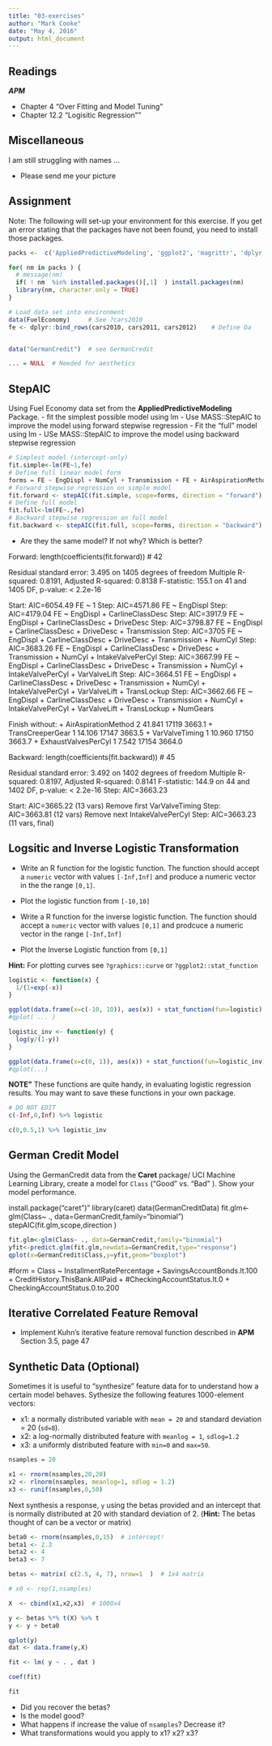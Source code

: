 ```yaml
---
title: "03-exercises"
author: "Mark Cooke"
date: "May 4, 2016"
output: html_document
---
```


## Readings

***APM***

- Chapter 4 "Over Fitting and Model Tuning"
- Chapter 12.2 "Logisitic Regression""


## Miscellaneous

I am still struggling with names ...

- Please send me your picture


## Assignment 

Note: The following will set-up your environment for this exercise. If you get an error stating that the packages have not been found, you need to install those packages.


```r

packs <-  c('AppliedPredictiveModeling', 'ggplot2', 'magrittr', 'dplyr', 'caret','MASS')

for( nm in packs ) { 
  # message(nm)
  if( ! nm  %in% installed.packages()[,1]  ) install.packages(nm)
  library(nm, character.only = TRUE)
}

# Load data set into environment
data(FuelEconomy)     # See ?cars2010
fe <- dplyr::bind_rows(cars2010, cars2011, cars2012)    # Define Da


data("GermanCredit")  # see GermanCredit

... = NULL  # Needed for aesthetics 

```


## StepAIC


Using Fuel Economy data set from the **AppliedPredictiveModeling** Package.
- fit the simplest possible model using lm
- Use MASS::StepAIC to improve the model using forward stepwise regression
- Fit the "full" model using lm
- USe MASS::StepAIC to improve the model using backward stepwise regression 

```r
# Simplest model (intercept-only)
fit.simple<-lm(FE~1,fe)
# Define full linear model form
forms = FE ~ EngDispl + NumCyl + Transmission + FE + AirAspirationMethod + NumGears + TransLockup + TransCreeperGear + DriveDesc + IntakeValvePerCyl + ExhaustValvesPerCyl + CarlineClassDesc + VarValveTiming + VarValveLift
# Forward stepwise regression on simple model
fit.forward <- stepAIC(fit.simple, scope=forms, direction = "forward")
# Define full model
fit.full<-lm(FE~.,fe)
# Backward stepwise regression on full model
fit.backward <- stepAIC(fit.full, scope=forms, direction = "backward")
```

- Are they the same model? If not why?  Which is better?

Forward:
length(coefficients(fit.forward)) # 42

Residual standard error: 3.495 on 1405 degrees of freedom
Multiple R-squared:  0.8191,	Adjusted R-squared:  0.8138 
F-statistic: 155.1 on 41 and 1405 DF,  p-value: < 2.2e-16

Start:  AIC=6054.49		FE ~ 1
Step:  AIC=4571.86		FE ~ EngDispl
Step:  AIC=4179.04		FE ~ EngDispl + CarlineClassDesc
Step:  AIC=3917.9		FE ~ EngDispl + CarlineClassDesc + DriveDesc
Step:  AIC=3798.87		FE ~ EngDispl + CarlineClassDesc + DriveDesc + Transmission
Step:  AIC=3705		FE ~ EngDispl + CarlineClassDesc + DriveDesc + Transmission + NumCyl
Step:  AIC=3683.26		FE ~ EngDispl + CarlineClassDesc + DriveDesc + Transmission + NumCyl + IntakeValvePerCyl
Step:  AIC=3667.99		FE ~ EngDispl + CarlineClassDesc + DriveDesc + Transmission + NumCyl + IntakeValvePerCyl + VarValveLift
Step:  AIC=3664.51		FE ~ EngDispl + CarlineClassDesc + DriveDesc + Transmission + NumCyl + IntakeValvePerCyl + VarValveLift + TransLockup
Step:  AIC=3662.66		FE ~ EngDispl + CarlineClassDesc + DriveDesc + Transmission + NumCyl + IntakeValvePerCyl + VarValveLift + TransLockup + NumGears

Finish without:
+ AirAspirationMethod  2    41.841 17119 3663.1
+ TransCreeperGear     1    14.106 17147 3663.5
+ VarValveTiming       1    10.960 17150 3663.7
+ ExhaustValvesPerCyl  1     7.542 17154 3664.0


Backward:
length(coefficients(fit.backward)) # 45

Residual standard error: 3.492 on 1402 degrees of freedom
Multiple R-squared:  0.8197,	Adjusted R-squared:  0.8141 
F-statistic: 144.9 on 44 and 1402 DF,  p-value: < 2.2e-16
Step:  AIC=3663.23

Start:  AIC=3665.22 (13 vars)
Remove first VarValveTiming
Step:  AIC=3663.81 (12 vars)
Remove next IntakeValvePerCyl
Step:  AIC=3663.23 (11 vars, final)


## Logsitic and Inverse Logistic Transformation 

- Write an R function for the logistic function. The function should accept a `numeric` vector with values `[-Inf,Inf]` and produce a numeric vector in the the range `[0,1]`.

- Plot the logistic function from  `[-10,10]`

- Write a R function for the inverse logistic function. The function should accept a `numeric` vector with values `[0,1]` and prodcuce a numeric vector in the range `[-Inf,Inf]`

- Plot the Inverse Logistic function from `[0,1]`


**Hint:** For plotting curves see `?graphics::curve` or `?ggplot2::stat_function`


```r

logistic <- function(x) { 
  1/(1+exp(-x))
}

ggplot(data.frame(x=c(-10, 10)), aes(x)) + stat_function(fun=logistic)
#qplot( ... )

logistic_inv <- function(y) { 
  log(y/(1-y))
}

ggplot(data.frame(x=c(0, 1)), aes(x)) + stat_function(fun=logistic_inv)
#qplot(...) 

```

**NOTE"** These functions are quite handy, in evaluating logistic regression results. You may want to save these functions in your own package.  

```r
# DO NOT EDIT
c(-Inf,0,Inf) %>% logistic

c(0,0.5,1) %>% logistic_inv

```


## German Credit Model

Using the GermanCredit data from the **Caret** package/ UCI Machine Learning Library, create a model for `Class` ("Good" vs. "Bad" ). Show your model performance.  

install.package("caret")"
library(caret)
data(GermanCreditData)
fit.glm<-glm(Class~ ., data=GermanCredit,family="binomial")
stepAIC(fit.glm,scope,direction )

```r
fit.glm<-glm(Class~ ., data=GermanCredit,family="binomial")
yfit<-predict.glm(fit.glm,newdata=GermanCredit,type="response")
qplot(x=GermanCredit$Class,y=yfit,geom="boxplot")
```

#form = Class ~ InstallmentRatePercentage + SavingsAccountBonds.lt.100 + CreditHistory.ThisBank.AllPaid +
#CheckingAccountStatus.lt.0 + CheckingAccountStatus.0.to.200

## Iterative Correlated Feature Removal 

- Implement Kuhn's iterative feature removal function described in **APM** Section 3.5, page 47



## Synthetic Data (Optional)

Sometimes it is useful to "synthesize" feature data for to understand how a certain model behaves. 
Sythesize the following features 1000-element vectors: 

- x1: a normally distributed variable with `mean = 20` and standard deviation = 20 (`sd=8`).
- x2: a log-normally distributed feature with `meanlog = 1`, `sdlog=1.2`
- x3: a uniformly distributed feature with `min=0` and `max=50`. 

```r
nsamples = 20

x1 <- rnorm(nsamples,20,20)  
x2 <- rlnorm(nsamples, meanlog=1, sdlog = 1.2)
x3 <- runif(nsamples,0,50)

```

Next synthesis a response, `y` using the betas provided and an intercept that is normally distributed at 20 with standard deviation of 2. (**Hint:**  The betas thought of can be a vector or matrix)



```r

beta0 <- rnorm(nsamples,0,15)  # intercept!
beta1 <- 2.3
beta2 <- 4
beta3 <- 7

betas <- matrix( c(2.5, 4, 7), nrow=1  )  # 1x4 matrix

# x0 <- rep(1,nsamples) 

X  <- cbind(x1,x2,x3)  # 1000x4

y <- betas %*% t(X) %>% t
y <- y + beta0

qplot(y)
dat <- data.frame(y,X)

fit <- lm( y ~ . , dat )

coef(fit)

fit
```

- Did you recover the betas? 
- Is the model good?
- What happens if increase the value of `nsamples`? Decrease it?
- What transformations would you apply to x1? x2? x3? 
